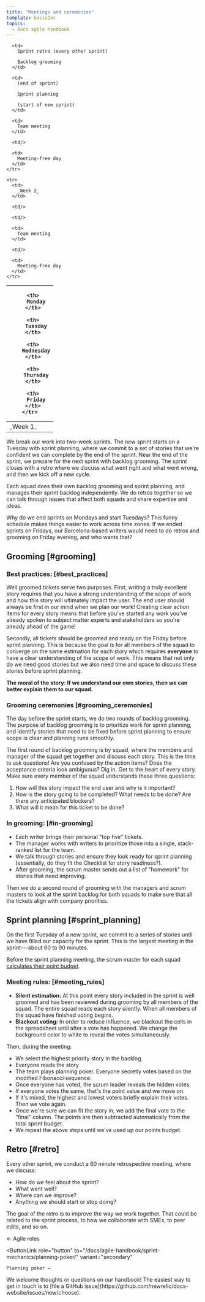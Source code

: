 ```yaml
---
title: "Meetings and ceremonies"
template: basicDoc
topics:
  - Docs agile handbook
---
```


<table>
  <thead>
    <tr>
      <th/>

      <th>
        Monday
      </th>

      <th>
        Tuesday
      </th>

      <th>
        Wednesday
      </th>

      <th>
        Thursday
      </th>

      <th>
        Friday
      </th>
    </tr>
  </thead>

  <tbody>
    <tr>
      <td>
        _Week 1_
      </td>

      <td>
        Sprint retro (every other sprint)

        Backlog grooming
      </td>

      <td>
        (end of sprint)

        Sprint planning

        (start of new sprint)
      </td>

      <td>
        Team meeting
      </td>

      <td/>

      <td>
        Meeting-free day
      </td>
    </tr>

    <tr>
      <td>
        _Week 2_
      </td>

      <td/>

      <td/>

      <td>
        Team meeting
      </td>

      <td/>

      <td>
        Meeting-free day
      </td>
    </tr>
  </tbody>
</table>

We break our work into two-week sprints. The new sprint starts on a Tuesday with sprint planning, where we commit to a set of stories that we're confident we can complete by the end of the sprint. Near the end of the sprint, we prepare for the next sprint with backlog grooming. The sprint closes with a retro where we discuss what went right and what went wrong, and then we kick off a new cycle.

Each squad does their own backlog grooming and sprint planning, and manages their sprint backlog independently. We do retros together so we can talk through issues that affect both squads and share expertise and ideas.

<Callout variant="tip">
  Why do we end sprints on Mondays and start Tuesdays? This funny schedule makes things easier to work across time zones. If we ended sprints on Fridays, our Barcelona-based writers would need to do retros and grooming on Friday evening, and who wants that?
</Callout>

## Grooming [#grooming]

### Best practices: [#best_practices]

Well groomed tickets serve two purposes. First, writing a truly excellent story requires that you have a strong understanding of the scope of work and how this story will ultimately impact the user. The end user should always be first in our mind when we plan our work! Creating clear action items for every story means that before you've started any work you've already spoken to subject matter experts and stakeholders so you're already ahead of the game!

Secondly, all tickets should be groomed and ready on the Friday before sprint planning. This is because the goal is for all members of the squad to converge on the same estimation for each story which requires **everyone** to have a clear understanding of the scope of work. This means that not only do we need  good stories but we also need time and space to discuss these stories before sprint planning. 

**The moral of the story: If we understand our own stories, then we can better explain them to our squad.** 

 ### Grooming ceremonies [#grooming_ceremonies]

The day before the sprint starts, we do two rounds of backlog grooming. The purpose of backlog grooming is to prioritize work for sprint planning, and identify stories that need to be fixed before sprint planning to ensure scope is clear and planning runs smoothly.

The first round of backlog grooming is by squad, where the members and manager of the squad get together and discuss each story. This is the time to ask questions! Are you confused by the action items? Does the acceptance criteria look ambiguous? Dig in. Get to the heart of every story. Make sure every member of the squad understands these three questions:

1. How will this story impact the end user and why is it important?
2. How is the story going to be completed? What needs to be done? Are there any anticipated blockers?
3. What will it mean for this ticket to be done? 

### In grooming: [#in-grooming]

* Each writer brings their personal "top five" tickets.
* The manager works with writers to prioritize those into a single, stack-ranked list for the team.
* We talk through stories and ensure they look ready for sprint planning (essentially, do they fit the Checklist for story readiness?).
* After grooming, the scrum master sends out a list of "homework" for stories that need improving.

Then we do a second round of grooming with the managers and scrum masters to look at the sprint backlog for both squads to make sure that all the tickets align with company priorities.

## Sprint planning [#sprint_planning]

On the first Tuesday of a new sprint, we commit to a series of stories until we have filled our capacity for the sprint. This is the largest meeting in the sprint---about 60 to 90 minutes.

Before the sprint planning meeting, the scrum master for each squad [calculates their point budget](/docs/agile-handbook/sprint-mechanics/planning-poker/#points_budget). 

### Meeting rules: [#meeting_rules]

* **Silent estimation:** At this point every story included in the sprint is well groomed and has been reviewed during grooming by all members of the squad. The entire squad reads each story silently. When all members of the squad have finished voting begins. 
* **Blackout voting:**  In order to reduce influence, we blackout the cells in the spreadsheet until after a vote has happened. We change the background color to white to reveal the votes simultaneously.

Then, during the meeting:

* We select the highest priority story in the backlog.
* Everyone reads the story 
* The team plays planning poker. Everyone secretly votes based on the modified Fibonacci sequence. 
* Once everyone has voted, the scrum leader reveals the hidden votes.
* If everyone votes the same, that's the point value and we move on.
* If it's mixed, the highest and lowest voters briefly explain their votes. Then we vote again.
* Once we're sure we can fit the story in, we add the final vote to the “final” column. The points are then subtracted automatically from the total sprint budget. 
* We repeat the above steps until we've used up our points budget.

## Retro [#retro]

Every other sprint, we conduct a 60 minute retrospective meeting, where we discuss:

* How do we feel about the sprint?
* What went well?
* Where can we improve?
* Anything we should start or stop doing?

The goal of the retro is to improve the way we work together. That could be related to the sprint process, to how we collaborate with SMEs, to peer edits, and so on.

<ButtonGroup>
  <ButtonLink
    role="button"
    to="/docs/agile-handbook/key-concepts/agile-roles/"
    variant="secondary"
  >
    ← Agile roles
  </ButtonLink>

  <ButtonLink
    role="button"
    to="/docs/agile-handbook/sprint-mechanics/planning-poker/"
    variant="secondary"
  >
    Planning poker →
  </ButtonLink>
</ButtonGroup>

<Callout variant="tip">
  We welcome thoughts or questions on our handbook! The easiest way to get in touch is to [file a GitHub issue](https://github.com/newrelic/docs-website/issues/new/choose).
</Callout>
